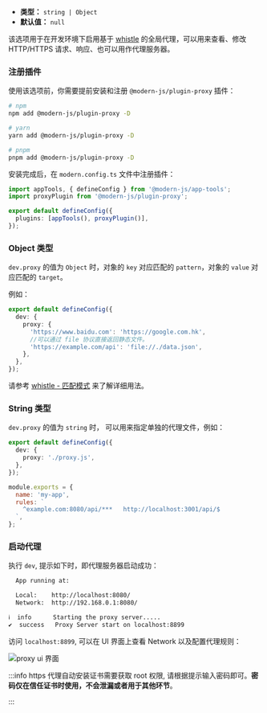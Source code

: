 - **类型：** `string | Object`
- **默认值：** `null`

该选项用于在开发环境下启用基于 [whistle](https://wproxy.org/whistle/) 的全局代理，可以用来查看、修改 HTTP/HTTPS 请求、响应、也可以用作代理服务器。

### 注册插件

使用该选项前，你需要提前安装和注册 `@modern-js/plugin-proxy` 插件：

```bash
# npm
npm add @modern-js/plugin-proxy -D

# yarn
yarn add @modern-js/plugin-proxy -D

# pnpm
pnpm add @modern-js/plugin-proxy -D
```

安装完成后，在 `modern.config.ts` 文件中注册插件：

```ts title="modern.config.ts"
import appTools, { defineConfig } from '@modern-js/app-tools';
import proxyPlugin from '@modern-js/plugin-proxy';

export default defineConfig({
  plugins: [appTools(), proxyPlugin()],
});
```

### Object 类型

`dev.proxy` 的值为 `Object` 时，对象的 `key` 对应匹配的 `pattern`，对象的 `value` 对应匹配的 `target`。

例如：

```ts title="modern.config.ts"
export default defineConfig({
  dev: {
    proxy: {
      'https://www.baidu.com': 'https://google.com.hk',
      //可以通过 file 协议直接返回静态文件。
      'https://example.com/api': 'file://./data.json',
    },
  },
});
```

请参考 [whistle - 匹配模式](https://wproxy.org/whistle/pattern.html) 来了解详细用法。

### String 类型

`dev.proxy` 的值为 `string` 时， 可以用来指定单独的代理文件，例如：

```ts title="modern.config.ts"
export default defineConfig({
  dev: {
    proxy: './proxy.js',
  },
});
```

```js title="proxy.js"
module.exports = {
  name: 'my-app',
  rules: `
    ^example.com:8080/api/***   http://localhost:3001/api/$
  `,
};
```

### 启动代理

执行 `dev`, 提示如下时，即代理服务器启动成功：

```bash
  App running at:

  Local:    http://localhost:8080/
  Network:  http://192.168.0.1:8080/

ℹ  info      Starting the proxy server.....
✔  success   Proxy Server start on localhost:8899
```

访问 `localhost:8899`, 可以在 UI 界面上查看 Network 以及配置代理规则：

![proxy ui 界面](https://lf3-static.bytednsdoc.com/obj/eden-cn/aphqeh7uhohpquloj/modern-js/docs/dev-proxy.png)

:::info
https 代理自动安装证书需要获取 root 权限, 请根据提示输入密码即可。**密码仅在信任证书时使用，不会泄漏或者用于其他环节**。

:::
